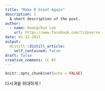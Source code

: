 ```yaml
---
title: "Make R Great Again"
description: |
  A short description of the post.
author:
  - name: Kwangchun Lee
    url: https://www.facebook.com/tidyverse
date: 01-12-2021
output:
  distill::distill_article:
    self_contained: false
draft: false
creative_commons: CC BY
---
```



```r
knitr::opts_chunk$set(echo = FALSE)
```

다시 R을 위대하게 !

